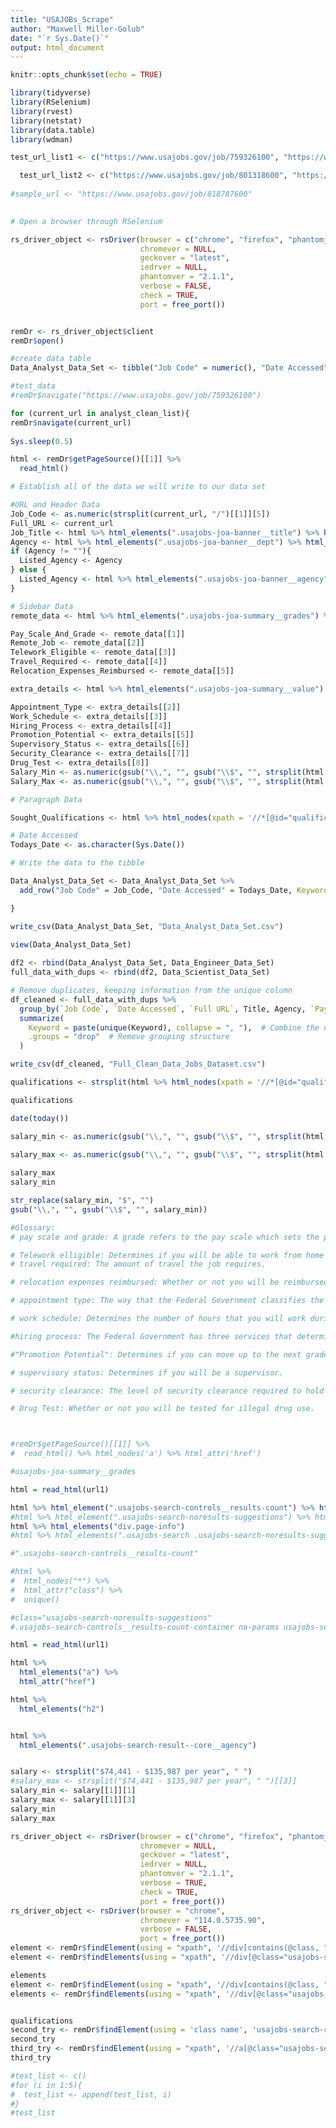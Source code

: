 ```yaml
---
title: "USAJOBs_Scrape"
author: "Maxwell Miller-Golub"
date: "`r Sys.Date()`"
output: html_document
---
```


```r
knitr::opts_chunk$set(echo = TRUE)

library(tidyverse)
library(RSelenium)
library(rvest)
library(netstat)
library(data.table)
library(wdman)
```

```r

test_url_list1 <- c("https://www.usajobs.gov/job/759326100", "https://www.usajobs.gov/job/822710600", "https://www.usajobs.gov/job/821275100", "https://www.usajobs.gov/job/812166900", "https://www.usajobs.gov/job/811561600", "https://www.usajobs.gov/job/821546700", "https://www.usajobs.gov/job/821332600", "https://www.usajobs.gov/job/810753900", "https://www.usajobs.gov/job/820782700", "https://www.usajobs.gov/job/822293400")

  test_url_list2 <- c("https://www.usajobs.gov/job/801318600", "https://www.usajobs.gov/job/766967000", "https://www.usajobs.gov/job/812603800", "https://www.usajobs.gov/job/819549800", "https://www.usajobs.gov/job/821250300", "https://www.usajobs.gov/job/820478300", "https://www.usajobs.gov/job/821446200", "https://www.usajobs.gov/job/819907600", "https://www.usajobs.gov/job/821567500", "https://www.usajobs.gov/job/788422000")
  
#sample_url <- "https://www.usajobs.gov/job/818787600"
  
```

```r

# Open a browser through RSelenium

rs_driver_object <- rsDriver(browser = c("chrome", "firefox", "phantomjs", "internet explorer"),
                             chromever = NULL,
                             geckover = "latest",
                             iedrver = NULL,
                             phantomver = "2.1.1",
                             verbose = FALSE,
                             check = TRUE,
                             port = free_port())


remDr <- rs_driver_object$client
remDr$open()

#create data table
Data_Analyst_Data_Set <- tibble("Job Code" = numeric(), "Date Accessed" = character(), Keyword = "Data Analyst", "Full URL" = character(), Title = character(), Agency = character(), "Pay scale & grade" = character(), "Remote job" = character(), "Telework eligible" = character(), "Travel Required" = character(), "Relocation expenses reimbursed" = character(), "Appointment type" = character(), "Work schedule" = character(), "Hiring Process" = character(), "Promotion Potential" = character(), "Supervisory Status" = character(), "Security Clearance" = character(), "Drug Test" = character(), "salary_min" = numeric(), "salary_max" = numeric(), Qualifications = character())

#test_data
#remDr$navigate("https://www.usajobs.gov/job/759326100")

for (current_url in analyst_clean_list){
remDr$navigate(current_url)
  
Sys.sleep(0.5)

html <- remDr$getPageSource()[[1]] %>%
  read_html() 

# Establish all of the data we will write to our data set

#URL and Header Data
Job_Code <- as.numeric(strsplit(current_url, "/")[[1]][5])
Full_URL <- current_url
Job_Title <- html %>% html_elements(".usajobs-joa-banner__title") %>% html_text2()
Agency <- html %>% html_elements(".usajobs-joa-banner__dept") %>% html_text2()
if (Agency != ""){
  Listed_Agency <- Agency
} else {
  Listed_Agency <- html %>% html_elements(".usajobs-joa-banner__agency") %>% html_text2()
}

# Sidebar Data
remote_data <- html %>% html_elements(".usajobs-joa-summary__grades") %>% html_text2()

Pay_Scale_And_Grade <- remote_data[[1]]
Remote_Job <- remote_data[[2]]
Telework_Eligible <- remote_data[[3]]
Travel_Required <- remote_data[[4]]
Relocation_Expenses_Reimbursed <- remote_data[[5]]

extra_details <- html %>% html_elements(".usajobs-joa-summary__value") %>% html_text2()

Appointment_Type <- extra_details[[2]]
Work_Schedule <- extra_details[[3]]
Hiring_Process <- extra_details[[4]]
Promotion_Potential <- extra_details[[5]]
Supervisory_Status <- extra_details[[6]]
Security_Clearance <- extra_details[[7]]
Drug_Test <- extra_details[[8]]
Salary_Min <- as.numeric(gsub("\\,", "", gsub("\\$", "", strsplit(html %>% html_elements(".usajobs-joa-summary__salary") %>% html_text2(), " ")[[1]][1])))
Salary_Max <- as.numeric(gsub("\\,", "", gsub("\\$", "", strsplit(html %>% html_elements(".usajobs-joa-summary__salary") %>% html_text2(), " ")[[1]][3])))

# Paragraph Data

Sought_Qualifications <- html %>% html_nodes(xpath = '//*[@id="qualifications"]') %>% html_text2()

# Date Accessed
Todays_Date <- as.character(Sys.Date())

# Write the data to the tibble

Data_Analyst_Data_Set <- Data_Analyst_Data_Set %>% 
  add_row("Job Code" = Job_Code, "Date Accessed" = Todays_Date, Keyword = "Data Analyst", "Full URL" = current_url, Title = Job_Title, Agency = Listed_Agency, "Pay scale & grade" = Pay_Scale_And_Grade, "Remote job" = Remote_Job, "Telework eligible" = Telework_Eligible, "Travel Required" = Travel_Required, "Relocation expenses reimbursed" = Relocation_Expenses_Reimbursed, "Appointment type" = Appointment_Type, "Work schedule" = Work_Schedule, "Hiring Process" = Hiring_Process, "Promotion Potential" = Promotion_Potential, "Supervisory Status" = Supervisory_Status, "Security Clearance" = Security_Clearance, "Drug Test" = Drug_Test, "salary_min" = Salary_Min, "salary_max" = Salary_Max, Qualifications = Sought_Qualifications)

}

write_csv(Data_Analyst_Data_Set, "Data_Analyst_Data_Set.csv")
          
view(Data_Analyst_Data_Set)
```


```r
df2 <- rbind(Data_Analyst_Data_Set, Data_Engineer_Data_Set)
full_data_with_dups <- rbind(df2, Data_Scientist_Data_Set)

# Remove duplicates, keeping information from the unique column
df_cleaned <- full_data_with_dups %>%
  group_by(`Job Code`, `Date Accessed`, `Full URL`, Title, Agency, `Pay scale & grade`, `Remote job`, `Telework eligible`, `Travel Required`, `Relocation expenses reimbursed`, `Appointment type`, `Work schedule`, `Hiring Process`, `Promotion Potential`, `Supervisory Status`, `Security Clearance`, `Drug Test`, `salary_min`, `salary_max`, Qualifications) %>%  # Group by all columns except the unique one
  summarize(
    Keyword = paste(unique(Keyword), collapse = ", "),  # Combine the unique_column values
    .groups = "drop"  # Remove grouping structure
  )
```


```r

write_csv(df_cleaned, "Full_Clean_Data_Jobs_Dataset.csv")
```


```r

qualifications <- strsplit(html %>% html_nodes(xpath = '//*[@id="qualifications"]') %>% html_text2(), "\n")

qualifications

date(today())

salary_min <- as.numeric(gsub("\\,", "", gsub("\\$", "", strsplit(html %>% html_elements(".usajobs-joa-summary__salary") %>% html_text2(), " ")[[1]][1])))

salary_max <- as.numeric(gsub("\\,", "", gsub("\\$", "", strsplit(html %>% html_elements(".usajobs-joa-summary__salary") %>% html_text2(), " ")[[1]][3])))
                   
salary_max
salary_min

str_replace(salary_min, "$", "")
gsub("\\,", "", gsub("\\$", "", salary_min))
```


``` r
#Glossary:
# pay scale and grade: A grade refers to the pay scale which sets the pay level and qualifications for the job.

# Telework elligible: Determines if you will be able to work from home on some days.
# travel required: The amount of travel the job requires.

# relocation expenses reimbursed: Whether or not you will be reimbursed for relocation expenses.

# appointment type: The way that the Federal Government classifies the duration of certain jobs.

# work schedule: Determines the number of hours that you will work during the week.

#hiring process: The Federal Government has three services that determine how you are hired: Competitive, Excepted, and Senior Executive. 

#"Promotion Potential": Determines if you can move up to the next grade within your pay scale.

# supervisory status: Determines if you will be a supervisor.

# security clearance: The level of security clearance required to hold this position.

# Drug Test: Whether or not you will be tested for illegal drug use.



#remDr$getPageSource()[[1]] %>%
#  read_html() %>% html_nodes('a') %>% html_attr('href')

#usajobs-joa-summary__grades


```









```r
html = read_html(url1)

html %>% html_element(".usajobs-search-controls__results-count") %>% html_text2()
#html %>% html_element(".usajobs-search-noresults-suggestions") %>% html_text2()
html %>% html_elements("div.page-info")
#html %>% html_elements(".usajobs-search .usajobs-search-noresults-suggestions")

#".usajobs-search-controls__results-count"

#html %>% 
#  html_nodes("*") %>% 
#  html_attr("class") %>% 
#  unique()

#class="usajobs-search-noresults-suggestions"
#.usajobs-search-controls__results-count-container no-params usajobs-search-noresults
```

```r

html = read_html(url1)

html %>% 
  html_elements("a") %>% 
  html_attr("href")

html %>% 
  html_elements("h2")


html %>% 
  html_elements(".usajobs-search-result--core__agency")


salary <- strsplit("$74,441 - $135,987 per year", " ")
#salary_max <- strsplit("$74,441 - $135,987 per year", " ")[[3]]
salary_min <- salary[[1]][1]
salary_max <- salary[[1]][3]
salary_min
salary_max
```



```r
rs_driver_object <- rsDriver(browser = c("chrome", "firefox", "phantomjs", "internet explorer"),
                             chromever = NULL,
                             geckover = "latest",
                             iedrver = NULL,
                             phantomver = "2.1.1",
                             verbose = TRUE,
                             check = TRUE,
                             port = free_port())
rs_driver_object <- rsDriver(browser = "chrome",
                             chromever = "114.0.5735.90",
                             verbose = FALSE,
                             port = free_port())
element <- remDr$findElement(using = "xpath", '//div[contains(@class, "usajobs-search-result--core"')
element <- remDr$findElements(using = "xpath", '//div[@class="usajobs-search-result--core"')

elements
element <- remDr$findElement(using = "xpath", '//div[contains(@class, "usajobs-search-result--core"')
elements <- remDr$findElements(using = "xpath", '//div[@class="usajobs-search-result--core"')


qualifications
second_try <- remDr$findElement(using = 'class name', 'usajobs-search-result--core__title search-joa-link')
second_try
third_try <- remDr$findElement(using = "xpath", '//a[@class="usajobs-search-save-cta"]')
third_try

#test_list <- c()
#for (i in 1:5){
#  test_list <- append(test_list, i)
#}
#test_list
```

